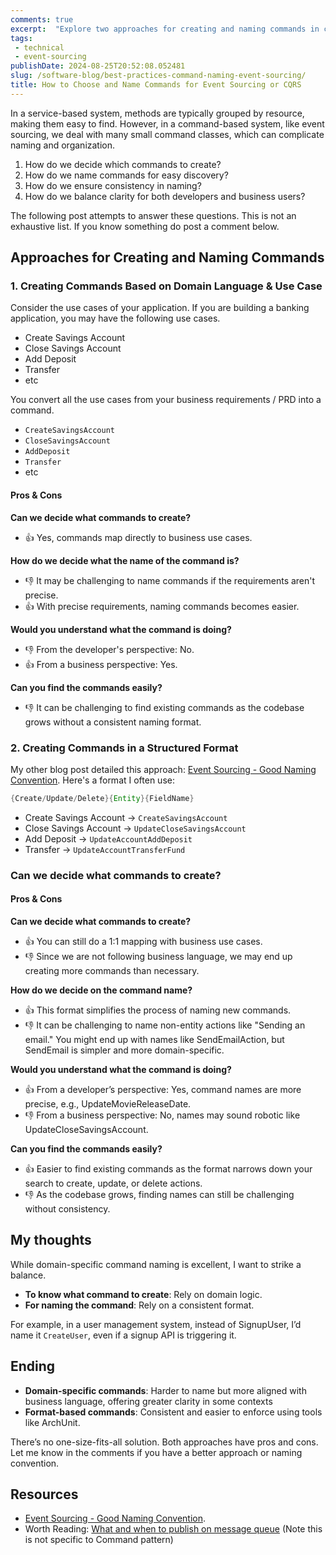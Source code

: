 ```yaml
---
comments: true
excerpt:  "Explore two approaches for creating and naming commands in command-based systems, balancing domain logic with structured formats."
tags:
 - technical
 - event-sourcing
publishDate: 2024-08-25T20:52:08.052481
slug: /software-blog/best-practices-command-naming-event-sourcing/
title: How to Choose and Name Commands for Event Sourcing or CQRS
---
```


In a service-based system, methods are typically grouped by resource, making them easy to find. However, in a command-based system, like event sourcing, we deal with many small command classes, which can complicate naming and organization.

1. How do we decide which commands to create?
2. How do we name commands for easy discovery?
3. How do we ensure consistency in naming?
4. How do we balance clarity for both developers and business users?

The following post attempts to answer these questions. This is not an exhaustive list. If you know something do post a comment below.

## Approaches for Creating and Naming Commands

### 1. Creating Commands Based on Domain Language & Use Case

Consider the use cases of your application. If you are building a banking application, you may have the following use cases.

- Create Savings Account
- Close Savings Account
- Add Deposit
- Transfer
- etc

You convert all the use cases from your business requirements / PRD into a command.

- `CreateSavingsAccount`
- `CloseSavingsAccount`
- `AddDeposit`
- `Transfer`
- etc

#### Pros & Cons

**Can we decide what commands to create?**

- 👍 Yes, commands map directly to business use cases.

**How do we decide what the name of the command is?**

- 👎 It may be challenging to name commands if the requirements aren't precise.
- 👍 With precise requirements, naming commands becomes easier.

**Would you understand what the command is doing?**

- 👎  From the developer's perspective: No.
- 👍 From a business perspective: Yes.

**Can you find the commands easily?**

- 👎 It can be challenging to find existing commands as the codebase grows without a consistent naming format.

<Tip content="<b>#MoreYouKnow</b>: Know the difference between a command and an event: A command is something we want to perform, while an event is something that has happened. For example, `SignupUser` is a command, and after the user is signed up, you might have `UserSignedUpEvent`." type="tip" />

### 2. Creating Commands in a Structured Format

My other blog post detailed this approach: [Event Sourcing - Good Naming Convention](https://www.ankushchoubey.com/software-blog/event-sourcing-naming-convention/). Here's a format I often use:

```java
{Create/Update/Delete}{Entity}{FieldName}
```

- Create Savings Account -> `CreateSavingsAccount`
- Close Savings Account -> `UpdateCloseSavingsAccount`
- Add Deposit -> `UpdateAccountAddDeposit`
- Transfer -> `UpdateAccountTransferFund`

### Can we decide what commands to create?

#### Pros & Cons

**Can we decide what commands to create?**

- 👍 You can still do a 1:1 mapping with business use cases.
- 👎 Since we are not following business language, we may end up creating more commands than necessary.

**How do we decide on the command name?**

- 👍 This format simplifies the process of naming new commands.
- 👎 It can be challenging to name non-entity actions like "Sending an email." You might end up with names like SendEmailAction, but SendEmail is simpler and more domain-specific.

**Would you understand what the command is doing?**

- 👍 From a developer’s perspective: Yes, command names are more precise, e.g., UpdateMovieReleaseDate.
- 👎 From a business perspective: No, names may sound robotic like UpdateCloseSavingsAccount.

**Can you find the commands easily?**

- 👍 Easier to find existing commands as the format narrows down your search to create, update, or delete actions.
- 👎 As the codebase grows, finding names can still be challenging without consistency.

## My thoughts

While domain-specific command naming is excellent, I want to strike a balance.

- **To know what command to create**: Rely on domain logic.
- **For naming the command**: Rely on a consistent format.

For example, in a user management system, instead of SignupUser, I’d name it `CreateUser`, even if a signup API is triggering it.

<Tip content="Commands follow a similar pattern to service methods, with a `\{Verb}\{Noun}` format. So, `SendEmailCommand` is better than `EmailSendCommand`, which sounds more like an event." type="note" />

## Ending

- **Domain-specific commands**: Harder to name but more aligned with business language, offering greater clarity in some contexts
- **Format-based commands**: Consistent and easier to enforce using tools like ArchUnit.

There’s no one-size-fits-all solution. Both approaches have pros and cons. Let me know in the comments if you have a better approach or naming convention.

## Resources

- [Event Sourcing - Good Naming Convention](https://www.ankushchoubey.com/software-blog/event-sourcing-naming-convention/).
- Worth Reading: [What and when to publish on message queue](https://www.ankushchoubey.com/software-blog/what-when-to-publish) (Note this is not specific to Command pattern)
